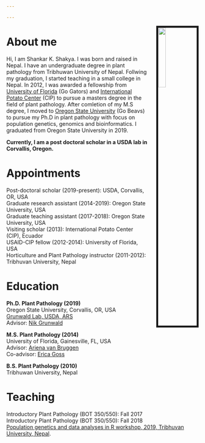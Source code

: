 ```yaml
---

---
```



<img src="Shakya_Shankar.jpg" style="width:20%; border:5px solid; margin-left: 20px" align="right">


# **About me**

Hi, I am Shankar K. Shakya. I was born and raised in Nepal. I have an undergraduate degree in plant pathology from Tribhuwan University of Nepal. Follwing my graduation, I started teaching in a small college in Nepal. In 2012, I was awarded a fellowship from [University of Florida](https://plantpath.ifas.ufl.edu/) (Go Gators) and [International Potato Center](https://cipotato.org/) (CIP) to pursue a masters degree in the field of plant pathology. After comletion of my M.S degree, I moved to [Oregon State University](https://bpp.oregonstate.edu/) (Go Beavs) to pursue my Ph.D in plant pathology with focus on population genetics, genomics and bioinformatics. I graduated from Oregon State University in 2019.

**Currently, I am a post doctoral scholar in a USDA lab in Corvallis, Oregon.**

# **Appointments**
Post-doctoral scholar (2019-present): USDA, Corvallis, OR, USA <br>
Graduate research assistant (2014-2019): Oregon State University, USA <br>
Graduate teaching assistant (2017-2018): Oregon State University, USA <br>
Visiting scholar (2013): International Potato Center (CIP), Ecuador <br>
USAID-CIP fellow (2012-2014): University of Florida, USA <br>
Horticulture and Plant Pathology instructor (2011-2012): Tribhuvan University, Nepal <br>


# **Education**

**Ph.D. Plant Pathology (2019)** <br>
Oregon State University, Corvallis, OR, USA <br>
[Grunwald Lab, USDA, ARS](http://grunwaldlab.cgrb.oregonstate.edu/) <br>
Advisor: [Nik Grunwald](https://www.ars.usda.gov/pacific-west-area/corvallis-or/horticultural-crops-research/people/niklaus-grunwald/)


**M.S. Plant Pathology (2014)** <br>
University of Florida, Gainesville, FL, USA <br>
Advisor: [Ariena van Bruggen](http://www.epi.ufl.edu/people/faculty-profiles/ariena-h-c-van-bruggen/) <br>
Co-advisor: [Erica Goss](https://plantpath.ifas.ufl.edu/faculty/erica-goss/profile/) <br>


**B.S. Plant Pathology (2010)** <br>
Tribhuwan University, Nepal <br> 

# **Teaching**

Introductory Plant Pathology (BOT 350/550): Fall 2017 <br>
Introductory Plant Pathology (BOT 350/550): Fall 2018 <br>
[Population genetics and data analyses in R workshop, 2019, Tribhuvan University, Nepal](https://shankarkshakya.github.io/geppopgen/).

